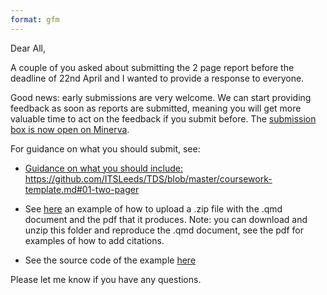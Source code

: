 ```yaml
---
format: gfm
---
```


Dear All,

A couple of you asked about submitting the 2 page report before the deadline of 22nd April and I wanted to provide a response to everyone.

Good news: early submissions are very welcome.
We can start providing feedback as soon as reports are submitted, meaning you will get more valuable time to act on the feedback if you submit before.
The [submission box is now open on Minerva](https://minerva.leeds.ac.uk/ultra/courses/_551386_1/outline/assessment/test/_11896344_1?courseId=_551386_1&gradeitemView=details).

For guidance on what you should submit, see:

-   [Guidance on what you should include: https://github.com/ITSLeeds/TDS/blob/master/coursework-template.md#01-two-pager](https://github.com/ITSLeeds/TDS/blob/master/coursework-template.md#01-two-pager)

-   See [here](https://github.com/ITSLeeds/TDS/releases/download/24/2-pager.zip) an example of how to upload a .zip file with the .qmd document and the pdf that it produces.
    Note: you can download and unzip this folder and reproduce the .qmd document, see the pdf for examples of how to add citations.
- See the source code of the example [here](https://github.com/ITSLeeds/TDS/blob/master/demos/2-pager/2-pager.qmd)

Please let me know if you have any questions.